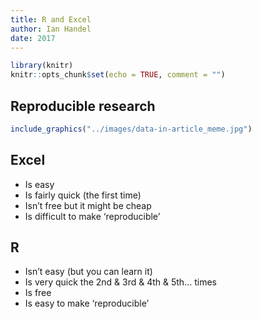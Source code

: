 ```yaml
---
title: R and Excel
author: Ian Handel
date: 2017
---
```


```r
library(knitr)
knitr::opts_chunk$set(echo = TRUE, comment = "")
```

## Reproducible research

```r
include_graphics("../images/data-in-article_meme.jpg")
```

## Excel
- Is easy
- Is fairly quick (the first time)
- Isn't free but it might be cheap
- Is difficult to make 'reproducible'

## R
- Isn't easy (but you can learn it)
- Is very quick the 2nd & 3rd & 4th & 5th... times
- Is free
- Is easy to make 'reproducible'

